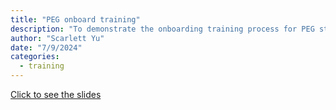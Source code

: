 ```yaml
---
title: "PEG onboard training"
description: "To demonstrate the onboarding training process for PEG staff."
author: "Scarlett Yu"
date: "7/9/2024"
categories:
  - training
---
```


[Click to see the slides](documents/Yu_Scarlett_PEG onboarding training.pdf)